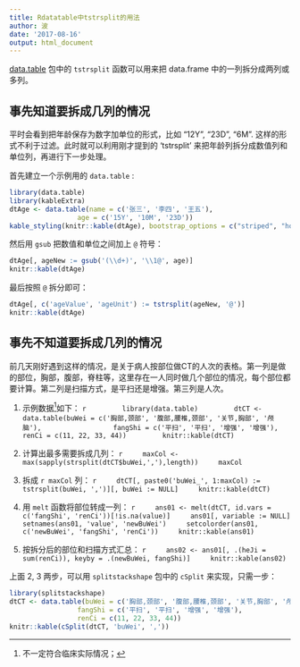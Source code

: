 ```yaml
---
title: Rdatatable中tstrsplit的用法
author: 波
date: '2017-08-16'
output: html_document
---
```


[data.table](http://rdatatable.com) 包中的 `tstrsplit` 函数可以用来把 data.frame 中的一列拆分成两列或多列。

## 事先知道要拆成几列的情况
平时会看到把年龄保存为数字加单位的形式，比如 "12Y", "23D", "6M". 这样的形式不利于过滤。此时就可以利用刚才提到的 'tstrsplit' 来把年龄列拆分成数值列和单位列，再进行下一步处理。

首先建立一个示例用的 `data.table` : 
```r
library(data.table)
library(kableExtra)
dtAge <- data.table(name = c('张三', '李四', '王五'),
                 age = c('15Y', '10M', '23D'))
kable_styling(knitr::kable(dtAge), bootstrap_options = c("striped", "hover"))
```

然后用 `gsub` 把数值和单位之间加上 `@` 符号：
```r
dtAge[, ageNew := gsub('(\\d+)', '\\1@', age)]
knitr::kable(dtAge)
```

最后按照 `@` 拆分即可：
```r
dtAge[, c('ageValue', 'ageUnit') := tstrsplit(ageNew, '@')]
knitr::kable(dtAge)
```

## 事先不知道要拆成几列的情况

前几天刚好遇到这样的情况，是关于病人按部位做CT的人次的表格。第一列是做的部位，胸部，腹部，脊柱等，这里存在一人同时做几个部位的情况，每个部位都要计算。第二列是扫描方式，是平扫还是增强。第三列是人次。

1. 示例数据^[不一定符合临床实际情况；]如下：
    ```r
        library(data.table)
        dtCT <- data.table(buWei = c('胸部,颈部', '腹部,腰椎,颈部', '关节,胸部', '颅脑'),
                 fangShi = c('平扫', '平扫', '增强', '增强'),
                 renCi = c(11, 22, 33, 44))
        knitr::kable(dtCT)
    ```

2. 计算出最多需要拆成几列：
    ```r
    maxCol <- max(sapply(strsplit(dtCT$buWei,','),length))
    maxCol
    ```

3. 拆成 `r maxCol` 列：
    ```r
    dtCT[, paste0('buWei_', 1:maxCol) := tstrsplit(buWei, ',')][, buWei := NULL]
    knitr::kable(dtCT)
    ```

4. 用 `melt` 函数将部位转成一列：
    ```r
    ans01 <- melt(dtCT, id.vars = c('fangShi', 'renCi'))[!is.na(value)]
    ans01[, variable := NULL]
    setnames(ans01, 'value', 'newBuWei')
    setcolorder(ans01, c('newBuWei', 'fangShi', 'renCi'))
    knitr::kable(ans01)
    ```

5. 按拆分后的部位和扫描方式汇总：
    ```r
    ans02 <- ans01[, .(heJi = sum(renCi)), keyby = .(newBuWei, fangShi)]
    knitr::kable(ans02)
    ```

上面 2, 3 两步，可以用 `splitstackshape` 包中的 `cSplit` 来实现，只需一步：
```r
library(splitstackshape)
dtCT <- data.table(buWei = c('胸部,颈部', '腹部,腰椎,颈部', '关节,胸部', '颅脑'),
                 fangShi = c('平扫', '平扫', '增强', '增强'),
                 renCi = c(11, 22, 33, 44))
knitr::kable(cSplit(dtCT, 'buWei', ','))
```


